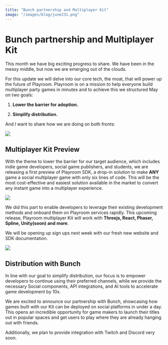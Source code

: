 ```yaml
---
title: "Bunch partnership and Multiplayer Kit"
image: "/images/blog/june231.png"
---
```



# Bunch partnership and Multiplayer Kit

<AuthorBio author="tabish" date="June 01 2023" />

This month we have big exciting progress to share. We have been in the messy middle, but now we are emerging out of the clouds.

For this update we will delve into our core tech, the moat, that will power up the future of Playroom. Playroom is on a mission to help everyone build multiplayer party games in minutes and to achieve this we structured May on two goals:

1.  **Lower the barrier for adoption.**
    
2.  **Simplify distribution.**
    

And I want to share how we are doing on both fronts:


![](/images/blog/june231.png)

## Multiplayer Kit Preview

With the theme to lower the barrier for our target audience, which includes indie game developers, social game publishers, and students, we are releasing a first preview of Playroom SDK, a drop-in solution to make **ANY** game a social multiplayer game with only six lines of code. This will be the most cost-effective and easiest solution available in the market to convert any instant game into a multiplayer experience.

![](/images/blog/june232.gif)

We did this part to enable developers to leverage their existing development methods and onboard them on Playroom services rapidly. This upcoming release, Playroom multiplayer Kit will work with **Threejs, React, Phaser, Spline, Unity(soon) and more**.

We will be opening up sign ups next week with our fresh new website and SDK documentation.

![](/images/blog/june233.jpg)

## Distribution with Bunch

In line with our goal to simplify distribution, our focus is to empower developers to continue using their preferred channels, while we provide the necessary Social components, API integrations, and AI tools to accelerate game development by 10x.

We are excited to announce our partnership with Bunch, showcasing how games built with our Kit can be deployed on social platforms in under a day. This opens an incredible opportunity for game makers to launch their titles out in popular spaces and get users to play where they are already hanging out with friends.

Additionally, we plan to provide integration with Twitch and Discord very soon.